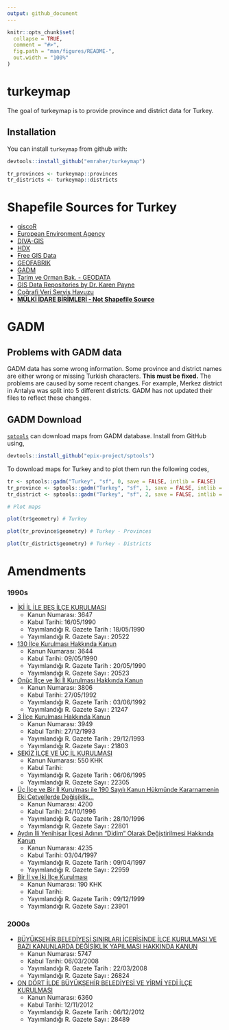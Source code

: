 ```yaml
---
output: github_document
---
```


<!-- README.md is generated from README.Rmd. Please edit that file -->

```r
knitr::opts_chunk$set(
  collapse = TRUE,
  comment = "#>",
  fig.path = "man/figures/README-",
  out.width = "100%"
)
```

# turkeymap

<!-- badges: start -->
<!-- badges: end -->

The goal of turkeymap is to provide province and district data for Turkey.



## Installation

You can install `turkeymap` from github with:

``` r
devtools::install_github("emraher/turkeymap")

tr_provinces <- turkeymap::provinces
tr_districts <- turkeymap::districts
```


# Shapefile Sources for Turkey
* [giscoR](https://github.com/dieghernan/giscoR)
* [European Environment Agency](https://www.eea.europa.eu/data-and-maps/data/eea-reference-grids-2/gis-files/turkey-shapefile)
* [DIVA-GIS](http://biogeo.ucdavis.edu/data/diva/adm/TUR_adm.zip)
* [HDX](https://data.humdata.org/dataset/turkey-administrative-boundaries-levels-0-1-2)
* [Free GIS Data](http://freegisdata.org/place/224880/)
* [GEOFABRIK](http://download.geofabrik.de/europe/turkey.html)
* [GADM](https://gadm.org/download_country_v3.html)
* [Tarim ve Orman Bak. - GEODATA](http://geodata.ormansu.gov.tr/)
* [GIS Data Repositories by Dr. Karen Payne](https://docs.google.com/spreadsheets/d/1utQRlrX3lJniBjWE3rNjLZeTRsbjH-zdjxNmXhhvO9Q/htmlview)
* [Coğrafi Veri Servis Havuzu](https://cbs.csb.gov.tr/cografi-veri-servis-havuzu-i-5438)
* **[MÜLKİ İDARE BİRİMLERİ - Not  Shapefile Source](https://www.e-icisleri.gov.tr/Anasayfa/MulkiIdariBolumleri.aspx)**

# GADM
## Problems with GADM data
GADM data has some wrong information. Some province and district names are either wrong or missing Turkish characters. **This must be fixed.** The problems are caused by some recent changes. For example, Merkez district in Antalya was split into 5 different districts. GADM has not updated their files to reflect these changes.

## GADM Download
[`sptools`](https://github.com/epix-project/sptools) can download maps from GADM database. Install from GitHub using,

``` r
devtools::install_github("epix-project/sptools")
```

To download maps for Turkey and to plot them run the following codes,

```r
tr <- sptools::gadm("Turkey", "sf", 0, save = FALSE, intlib = FALSE)
tr_province <- sptools::gadm("Turkey", "sf", 1, save = FALSE, intlib = FALSE)
tr_district <- sptools::gadm("Turkey", "sf", 2, save = FALSE, intlib = FALSE)

# Plot maps

plot(tr$geometry) # Turkey

plot(tr_province$geometry) # Turkey - Provinces

plot(tr_district$geometry) # Turkey - Districts
```



# Amendments
### 1990s

* [İKİ İL İLE BEŞ İLÇE KURULMASI](http://www.mevzuat.gov.tr/MevzuatMetin/1.5.3647.pdf)
    * Kanun Numarası: 3647
    * Kabul Tarihi: 16/05/1990
    * Yayımlandığı R. Gazete Tarih : 18/05/1990
    * Yayımlandığı R. Gazete Sayı : 20522

* [130 İlçe Kurulması Hakkında Kanun](http://www.resmigazete.gov.tr/arsiv/20523.pdf)
    * Kanun Numarası: 3644 
    * Kabul Tarihi: 09/05/1990
    * Yayımlandığı R. Gazete Tarih : 20/05/1990
    * Yayımlandığı R. Gazete Sayı : 20523

* [Onüç İlçe ve İki İl Kurulması Hakkında Kanun](http://www.resmigazete.gov.tr/arsiv/21247_1.pdf)
    * Kanun Numarası: 3806
    * Kabul Tarihi: 27/05/1992
    * Yayımlandığı R. Gazete Tarih : 03/06/1992
    * Yayımlandığı R. Gazete Sayı : 21247

* [3 İlçe Kurulması Hakkında Kanun](http://www.mevzuat.gov.tr/MevzuatMetin/1.5.3949.pdf)
    * Kanun Numarası: 3949 
    * Kabul Tarihi: 27/12/1993 
    * Yayımlandığı R. Gazete Tarih : 29/12/1993
    * Yayımlandığı R. Gazete Sayı : 21803

* [SEKİZ İLÇE VE ÜÇ İL KURULMASI](http://www.mevzuat.gov.tr/MevzuatMetin/4.5.550.pdf)
    * Kanun Numarası: 550 KHK
    * Kabul Tarihi: 
    * Yayımlandığı R. Gazete Tarih : 06/06/1995
    * Yayımlandığı R. Gazete Sayı : 22305

* [Üç  İlçe  ve  Bir İl Kurulması ile  190  Sayılı  Kanun  Hükmünde  Kararnamenin  Eki  Cetvellerde Değişiklik...](http://www.resmigazete.gov.tr/arsiv/22801.pdf)
    * Kanun Numarası: 4200
    * Kabul Tarihi: 24/10/1996
    * Yayımlandığı R. Gazete Tarih : 28/10/1996
    * Yayımlandığı R. Gazete Sayı : 22801

* [Aydın İli Yenihisar İlçesi  Adının  "Didim" Olarak Değiştirilmesi  Hakkında  Kanun](http://www.resmigazete.gov.tr/arsiv/22959.pdf)
    * Kanun Numarası: 4235
    * Kabul Tarihi: 03/04/1997
    * Yayımlandığı R. Gazete Tarih : 09/04/1997
    * Yayımlandığı R. Gazete Sayı : 22959

* [Bir İl ve İki İlçe Kurulması](http://www.resmigazete.gov.tr/arsiv/23901.pdf)
    * Kanun Numarası: 190 KHK
    * Kabul Tarihi: 
    * Yayımlandığı R. Gazete Tarih : 09/12/1999
    * Yayımlandığı R. Gazete Sayı : 23901		

### 2000s   

* [BÜYÜKŞEHİR BELEDİYESİ SINIRLARI İÇERİSİNDE İLÇE KURULMASI VE BAZI KANUNLARDA DEĞİŞİKLİK YAPILMASI HAKKINDA KANUN](http://www.resmigazete.gov.tr/eskiler/2008/03/20080322M1-1.htm)
    * Kanun Numarası: 5747
    * Kabul Tarihi: 06/03/2008
    * Yayımlandığı R. Gazete Tarih : 22/03/2008
    * Yayımlandığı R. Gazete Sayı : 26824	

* [ON DÖRT İLDE BÜYÜKŞEHİR BELEDİYESİ VE YİRMİ YEDİ İLÇE KURULMASI](http://www.mevzuat.gov.tr/MevzuatMetin/1.5.6360.pdf)
    * Kanun Numarası: 6360
    * Kabul Tarihi: 12/11/2012
    * Yayımlandığı R. Gazete Tarih : 06/12/2012
    * Yayımlandığı R. Gazete Sayı : 28489

